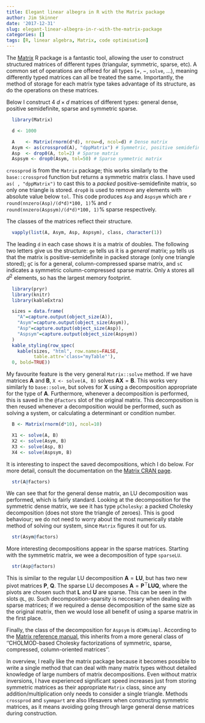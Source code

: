 ```yaml
---
title: Elegant linear albegra in R with the Matrix package
author: Jim Skinner
date: '2017-12-31'
slug: elegant-linear-albegra-in-r-with-the-matrix-package
categories: []
tags: [R, linear algebra, Matrix, code optimisation]
---
```


The [Matrix](https://cran.r-project.org/web/packages/Matrix/index.html) R package is a fantastic tool, allowing the user to construct structured matrices of different types (triangular, symmetric, sparse, etc). A common set of operations are offered for all types ($+$, $-$, `solve`, ...), meaning differently typed matrices can all be treated the same. Importantly, the method of storage for each matrix type takes advantage of its structure, as do the operations on these matrices.

Below I construct 4 $d\times d$ matrices of different types: general dense, positive semidefinite, sparse and symmetric sparse.
```r
  library(Matrix)

  d <- 1000

  A    <- Matrix(rnorm(d*d), nrow=d, ncol=d) # Dense matrix
  Asym <- as(crossprod(A), "dppMatrix") # Symmetric, positive semidefinite matrix
  Asp  <- drop0(A, tol=2) # Sparse matrix
  Aspsym <- drop0(Asym, tol=50) # Sparse symmetric matrix
```

`crossprod` is from the `Matrix` package; this works similarly to the `base::crossprod` function but returns a symmetric matrix class. I have used `as( , "dppMatrix")` to cast this to a *packed* positive-semidefinite matrix, so only one triangle is stored. `drop0` is used to remove any elements with absolute value below `tol`. This code produces `Asp` and `Aspsym` which are `r round(nnzero(Asp)/(d*d)*100, 1)`% and `r round(nnzero(Aspsym)/(d*d)*100, 1)`% sparse respectively.

The classes of the matrices reflect their structure.
```r
  vapply(list(A, Asym, Asp, Aspsym), class, character(1))
```

The leading `d` in each case shows it is a matrix of doubles. The following two letters give us the structure: `ge` tells us it is a *general* matrix; `pp` tells us that the matrix is positive-semidefinite in packed storage (only one triangle stored); `gC` is for a general, column-compressed sparse matrix, and `sC` indicates a symmetric column-compressed sparse matrix. Only `A` stores all $d^2$ elements, so has the largest memory footprint.

```r
  library(pryr)
  library(knitr)
  library(kableExtra)

  sizes = data.frame(
    "A"=capture.output(object_size(A)),
    "Asym"=capture.output(object_size(Asym)),
    "Asp"=capture.output(object_size(Asp)),
    "Aspsym"=capture.output(object_size(Aspsym))
  )
  kable_styling(row_spec(
    kable(sizes, "html", row.names=FALSE,
          table.attr='class="myTable"'),
  0, bold=TRUE))
```

My favourite feature is the very general `Matrix::solve` method.  If we have matrices $\mathbf{A}$ and $\mathbf{B}$, `X <- solve(A, B)` solves $\mathbf{AX} = \mathbf{B}$. This works very similarly to `base::solve`, but solves for $\mathbf{X}$ using a decomposition appropriate for the type of $\mathbf{A}$. Furthermore, whenever a decomposition is performed, this is saved in the `@factors` slot of the original matrix. This decomposition is then reused whenever a decomposition would be performed, such as solving a system, or calculating a determinant or condition number.

```r
  B <- Matrix(rnorm(d*10), ncol=10)

  X1 <- solve(A, B)
  X2 <- solve(Asym, B)
  X3 <- solve(Asp, B)
  X4 <- solve(Aspsym, B)
```

It is interesting to inspect the saved decompositions, which I do below. For more detail, consult the documentation on the [Matrix CRAN page](https://cran.r-project.org/web/packages/Matrix/index.html).

```r
  str(A@factors)
```

We can see that for the general dense matrix, an LU decomposition was performed, which is fairly standard. Looking at the decomposition for the symmetric dense matrix, we see it has type `pCholesky`: a packed Cholesky decomposition (does not store the triangle of zeroes). This is good behaviour; we do not need to worry about the most numerically stable method of solving our system, since `Matrix` figures it out for us.

```r
  str(Asym@factors)
```

More interesting decompositions appear in the sparse matrices. Starting with the symmetric matrix, we wee a decomposition of type `sparseLU`.
```r
  str(Asp@factors)
```
This is similar to the regular LU decomposition $\mathbf{A} = \mathbf{LU}$, but has two new pivot matrices $\mathbf{P}$, $\mathbf{Q}$. The sparse LU decomposes $\mathbf{A} = \mathbf{P}^\top\mathbf{LUQ}$, where the pivots are chosen such that $\mathbf{L}$ and $\mathbf{U}$ are sparse. This can be seen in the slots `@L`, `@U`. Such decomposition-sparsity is neccesary when dealing with sparse matrices; if we required a dense decomposition of the same size as the original matrix, then we would lose all benefit of using a sparse matrix in the first place.

Finally, the class of the decomposition for `Aspsym` is `dCHMsimpl`. According to the [Matrix reference manual](https://cran.r-project.org/web/packages/Matrix/Matrix.pdf), this inherits from a more general class of ''CHOLMOD-based Cholesky factorizations of symmetric, sparse, compressed, column-oriented matrices''.

In overview, I really like the matrix package because it becomes possible to write a single method that can deal with many matrix types without detailed knowledge of large numbers of matrix decompositions. Even without matrix inversions, I have experienced significant speed increases just from storing symmetric matrices as their appropriate `Matrix` class, since any addition/multiplication only needs to consider a single triangle. Methods `crossprod` and `symmpart` are also lifesavers when constructing symmetric matrices, as it means avoiding going through large general dense matrices during construction.

<style>
  .myTable td {
    padding: 10px;
  }
</style>
